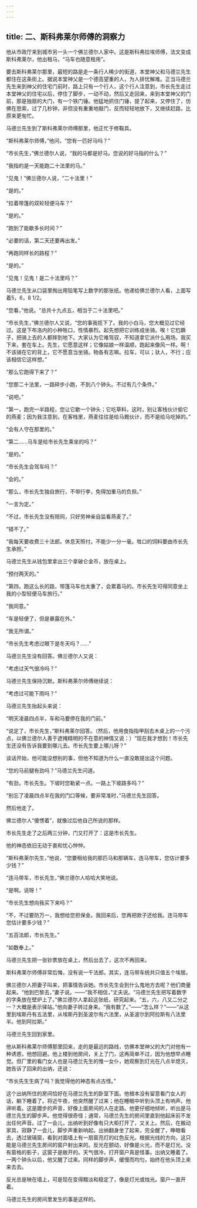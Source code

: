 ```yaml
---
---
---
```

title: 二、斯科弗莱尔师傅的洞察力
---




他从市政厅来到城市另一头一个佛兰德尔人家中。这是斯科弗拉埃师傅，法文变成斯科弗莱尔，他出租马，“马车也随意租用”。

要去斯科弗莱尔那里，最短的路是走一条行人稀少的街道，本堂神父和马德兰先生都住在这条街上。据说本堂神父是一个德高望重的人，为人排忧解难。正当马德兰先生来到神父的住宅门前时，路上只有一个行人，这个行人注意到，市长先生走过本堂神父的住宅以后，停住了脚步，一动不动，然后又走回来，来到本堂神父的门前，那是独扇的大门，有一个铁门锤。他猛地抓住门锤，提了起来，又停住了，仿佛在思索，过了几秒钟，非但没有重重地敲门，反而轻轻地放下，又继续赶路，比原来更匆忙。

马德兰先生到了斯科弗莱尔师傅那里，他正忙于修鞍具。

“斯科弗莱尔师傅，”他问，“您有一匹好马吗？”

“市长先生，”佛兰德尔人说，“我的马都是好马。您说的好马指的什么？”

“我指的是一天能跑二十法里的马。”

“见鬼！”佛兰德尔人说，“二十法里！”

“是的。”

“拉着带篷的双轮轻便马车？”

“是的。”

“跑到了能歇多长时间？”

“必要的话，第二天还要再出发。”

“再跑同样长的路程？”

“是的。”

“见鬼！见鬼！是二十法里吗？”

马德兰先生从口袋里掏出用铅笔写上数字的那张纸。他递给佛兰德尔人看，上面写着5，6，8 1/2。

“您看，”他说。“总共十九点五，相当于二十法里吧。”

“市长先生，”佛兰德尔人又说，“您的事我揽下了。我的小白马，您大概见过它经过。这是下布洛内的小种牲口，性情暴烈。起先想把它训练成坐骑。唉！它尥蹶子，把骑上去的人都摔到地下。大家认为它难驾驭，不知道拿它派什么用场。我买下来，套在车上。先生，它愿意这样；它像姑娘一样温顺，跑起来像风一样。啊！不该骑在它的背上，它不愿意当坐骑。物各有志嘛。拉车，可以；驮人，不行；应该相信它这样想。”

“那么它跑得下来了？”

“您那二十法里，一路碎步小跑，不到八个钟头。不过有几个条件。”

“说吧。”

“第一，跑完一半路程，您让它歇一个钟头；它吃草料，这时，别让客栈伙计偷它的燕麦；因为我注意到，在客栈里，燕麦往往是给马厩伙计，而不是给马吃掉的。”

“会有人守在那里的。”

“第二……马车是给市长先生乘坐的吗？”

“是的。”

“市长先生会驾车吗？”

“会的。”

“那么，市长先生独自旅行，不带行李，免得加重马的负担。”

“一言为定。”

“不过，市长先生没有陪同，只好劳神亲自监看燕麦了。”

“错不了。”

“我每天要收费三十法郎。休息天照付。不能少一分一毫。牲口的饲料要由市长先生承担。”

马德兰先生从钱包里拿出三个拿破仑金币，放在桌上。

“预付两天的。”

“第四，跑这么长的路，带篷马车也太重了，会累着马的。市长先生可得同意坐上我的小型轻便马车旅行。”

“我同意。”

“车是轻便了，但是暴露在外。”

“我无所谓。”

“市长先生考虑过眼下是冬天吗？……”

马德兰先生没有回答。佛兰德尔人又说：

“考虑过天气很冷吗？”

马德兰先生保持沉默。斯科弗莱尔师傅继续说：

“考虑过可能下雨吗？”

马德兰先生抬起头来说：

“明天凌晨四点半，车和马要停在我的门前。”

“说定了，市长先生，”斯科弗莱尔回答。（然后，他用食指指甲刮去木桌上的一个污点，以佛兰德尔人善于遮掩精明的不在意的神情又说：）“现在我才想到！市长先生还没有告诉我要到哪儿去。市长先生要上哪儿呀？”

谈话开始，他可能没想别的事，但他不知道为什么一直没敢提出这个问题。

“您的马前腿有劲吗？”马德兰先生问道。

“有劲，市长先生。下坡时您勒紧一点。一路上下坡路多吗？”

“别忘了凌晨四点半在我的门口等候，要非常准时，”马德兰先生回答。

然后他走了。

佛兰德尔人“傻愣着”，就像过后他自己所说的那样。

市长先生走了之后两三分钟，门又打开了：这是市长先生。

他的神态依旧无动于衷和忧心忡忡。

“斯科弗莱尔先生，”他说，“您要租给我的那匹马和那辆车，连马带车，您估计要多少钱？”

“连马带车，市长先生，”佛兰德尔人哈哈大笑地说。

“是啊。说呀！”

“市长先生想向我买下来吗？”

“不，不过要防万一，我想给您担保金。我回来后，您再把款子还给我。连马带车您估计要多少钱？”

“五百法郎，市长先生。”

“如数奉上。”

马德兰先生把一张钞票放在桌上，然后出去了，这次不再回来。

斯科弗莱尔师傅非常后悔，没有说一千法郎。其实，连马带车统共只值五个埃居。

佛兰德尔人把妻子叫来，把事情告诉她。市长先生会到什么鬼地方去呢？他们商量起来。“他到巴黎去，”妻子说。——“我不相信，”丈夫说。“马德兰先生把写着数字的字条放在壁炉上了。”佛兰德尔人拿起这张纸，研究起来。“五，六，八又二分之一？大概是表示驿站。”他向妻子转过身来。“我有数了。”——“怎么样？”——“从这里到埃斯丹有五法里，从埃斯丹到圣波尔有六法里，从圣波尔到阿拉斯有八法里半。他到阿拉斯。”

马德兰先生回到家里。

他从斯科弗莱尔师傅那里回来，走的是最远的路线，仿佛本堂神父的大门对他有一种诱惑，他想回避。他上楼到他房间，关上了门，这再简单不过，因为他想早点睡觉。但厂里的看门女人也是马德兰先生的惟一女仆，她观察到灯光在八点半熄灭，她告诉了回来的出纳，还说：

“市长先生生病了吗？我觉得他的神态有点古怪。”

这个出纳所住的房间恰好在马德兰先生的卧室下面。他根本没有留意看门女人的话，躺下睡着了。将近午夜，他突然醒了过来；他在睡眠中听到头顶上有响声。他谛听着。这是踱步的声音，好像上面房间的人在走路。他更仔细地倾听，听出是马德兰先生的脚步声。他觉得很奇怪；通常，马德兰先生的房间里直到他起床前不发出任何声音。过了一会儿，出纳听到好像有只大柜打开了，又关上。然后，在搬动家具，寂静了一会儿，脚步声重新响起。出纳翻身坐了起来，完全醒了，睁眼看去，透过玻璃窗，看到对面墙上有一扇窗亮灯的红色反光。根据光线的方向，这只能是马德兰先生房间的窗户射出来的。反光在颤动，好像是火光，而不是灯光。没有窗格的影子，这窗子是敞开的。天气很冷，打开窗户真是怪事。出纳又睡着了。一两个钟头以后，他又醒了过来。同样的脚步声，缓慢而均匀，始终在他头顶上来来去去。

反光总是映在墙上，可是现在变得黯淡和稳定了，像是灯光或烛光。窗户一直开着。

马德兰先生的房间里发生的事是这样的。